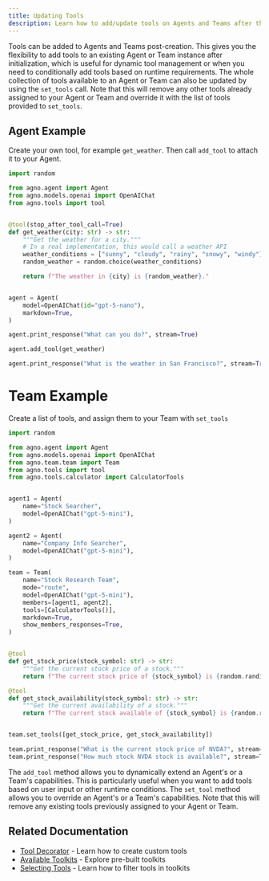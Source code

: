 ```yaml
---
title: Updating Tools
description: Learn how to add/update tools on Agents and Teams after they have been created.
---
```


Tools can be added to Agents and Teams post-creation. This gives you the flexibility to add tools to an existing Agent or Team instance after initialization, which is useful for dynamic tool management or when you need to conditionally add tools based on runtime requirements.
The whole collection of tools available to an Agent or Team can also be updated by using the `set_tools` call. Note that this will remove any other tools already assigned to your Agent or Team and override it with the list of tools provided to `set_tools`.
## Agent Example

Create your own tool, for example `get_weather`. Then call `add_tool` to attach it to your Agent.

```python add_agent_tool_post_initialization.py
import random

from agno.agent import Agent
from agno.models.openai import OpenAIChat
from agno.tools import tool


@tool(stop_after_tool_call=True)
def get_weather(city: str) -> str:
    """Get the weather for a city."""
    # In a real implementation, this would call a weather API
    weather_conditions = ["sunny", "cloudy", "rainy", "snowy", "windy"]
    random_weather = random.choice(weather_conditions)

    return f"The weather in {city} is {random_weather}."


agent = Agent(
    model=OpenAIChat(id="gpt-5-nano"),
    markdown=True,
)

agent.print_response("What can you do?", stream=True)

agent.add_tool(get_weather)

agent.print_response("What is the weather in San Francisco?", stream=True)
```

# Team Example

Create a list of tools, and assign them to your Team with `set_tools`

```python add_team_tool_post_initialization.py
import random

from agno.agent import Agent
from agno.models.openai import OpenAIChat
from agno.team.team import Team
from agno.tools import tool
from agno.tools.calculator import CalculatorTools


agent1 = Agent(
    name="Stock Searcher",
    model=OpenAIChat("gpt-5-mini"),
)

agent2 = Agent(
    name="Company Info Searcher",
    model=OpenAIChat("gpt-5-mini"),
)

team = Team(
    name="Stock Research Team",
    mode="route",
    model=OpenAIChat("gpt-5-mini"),
    members=[agent1, agent2],
    tools=[CalculatorTools()],
    markdown=True,
    show_members_responses=True,
)


@tool
def get_stock_price(stock_symbol: str) -> str:
    """Get the current stock price of a stock."""
    return f"The current stock price of {stock_symbol} is {random.randint(100, 1000)}."

@tool
def get_stock_availability(stock_symbol: str) -> str:
    """Get the current availability of a stock."""
    return f"The current stock available of {stock_symbol} is {random.randint(100, 1000)}."


team.set_tools([get_stock_price, get_stock_availability])

team.print_response("What is the current stock price of NVDA?", stream=True)
team.print_response("How much stock NVDA stock is available?", stream=True)

```

<Tip>

The `add_tool` method allows you to dynamically extend an Agent's or a Team's capabilities. This is particularly useful when you want to add tools based on user input or other runtime conditions.
The `set_tool` method allows you to override an Agent's or a Team's capabilities. Note that this will remove any existing tools previously assigned to your Agent or Team.


</Tip>

## Related Documentation

- [Tool Decorator](/docs/documentation/tools/tool-decorator) - Learn how to create custom tools
- [Available Toolkits](/docs/documentation/tools/toolkits) - Explore pre-built toolkits
- [Selecting Tools](/docs/documentation/tools/selecting-tools) - Learn how to filter tools in toolkits
